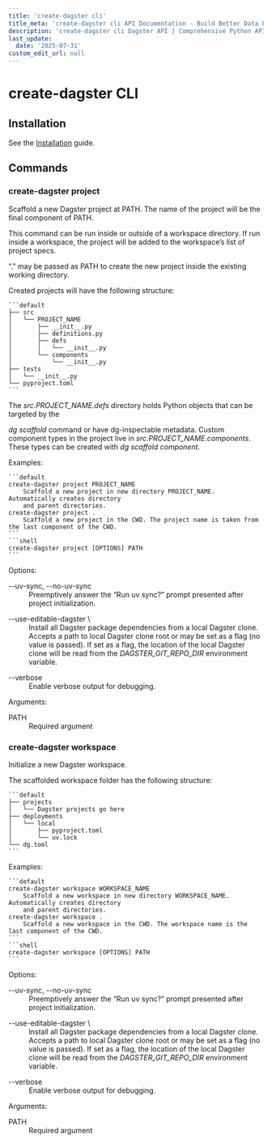 ```yaml
---
title: 'create-dagster cli'
title_meta: 'create-dagster cli API Documentation - Build Better Data Pipelines | Python Reference Documentation for Dagster'
description: 'create-dagster cli Dagster API | Comprehensive Python API documentation for Dagster, the data orchestration platform. Learn how to build, test, and maintain data pipelines with our detailed guides and examples.'
last_update:
  date: '2025-07-31'
custom_edit_url: null
---
```


<div class="section" id="create-dagster-cli">

# create-dagster CLI

<div class="section" id="installation">

## Installation

See the [Installation](https://docs.dagster.io/getting-started/installation) guide.

</div>

<div class="section" id="commands">

## Commands

<div class="section" id="create-dagster-project">

### create-dagster project

Scaffold a new Dagster project at PATH. The name of the project will be the final component of PATH.

This command can be run inside or outside of a workspace directory. If run inside a workspace,
the project will be added to the workspace’s list of project specs.

“.” may be passed as PATH to create the new project inside the existing working directory.

Created projects will have the following structure:

    ```default
    ├── src
    │   └── PROJECT_NAME
    │       ├── __init__.py
    │       ├── definitions.py
    │       ├── defs
    │       │   └── __init__.py
    │       └── components
    │           └── __init__.py
    ├── tests
    │   └── __init__.py
    └── pyproject.toml
    ```

The <cite>src.PROJECT_NAME.defs</cite> directory holds Python objects that can be targeted by the

<cite>dg scaffold</cite> command or have dg-inspectable metadata. Custom component types in the project live in
<cite>src.PROJECT_NAME.components</cite>. These types can be created with <cite>dg scaffold component</cite>.

Examples:

    ```default
    create-dagster project PROJECT_NAME
        Scaffold a new project in new directory PROJECT_NAME. Automatically creates directory
        and parent directories.
    create-dagster project .
        Scaffold a new project in the CWD. The project name is taken from the last component of the CWD.
    ```
    ```shell
    create-dagster project [OPTIONS] PATH
    ```

Options:

<dl>
    <dt><Link class="anchor" id='cmdoption-create-dagster-project-uv-sync'>--uv-sync, --no-uv-sync<a href="#cmdoption-create-dagster-project-uv-sync" class="hash-link"></a></Link></dt>
    <dd>
    Preemptively answer the “Run uv sync?” prompt presented after project initialization.
    </dd>

</dl>
<dl>
    <dt><Link class="anchor" id='cmdoption-create-dagster-project-use-editable-dagster'>--use-editable-dagster \<use_editable_dagster><a href="#cmdoption-create-dagster-project-use-editable-dagster" class="hash-link"></a></Link></dt>
    <dd>
    Install all Dagster package dependencies from a local Dagster clone. Accepts a path to local Dagster clone root or may be set as a flag (no value is passed). If set as a flag, the location of the local Dagster clone will be read from the <cite>DAGSTER_GIT_REPO_DIR</cite> environment variable.
    </dd>

</dl>
<dl>
    <dt><Link class="anchor" id='cmdoption-create-dagster-project-verbose'>--verbose<a href="#cmdoption-create-dagster-project-verbose" class="hash-link"></a></Link></dt>
    <dd>
    Enable verbose output for debugging.
    </dd>

</dl>
Arguments:

<dl>
    <dt><Link class="anchor" id='cmdoption-create-dagster-project-arg-PATH'>PATH<a href="#cmdoption-create-dagster-project-arg-PATH" class="hash-link"></a></Link></dt>
    <dd>
    Required argument
    </dd>

</dl>
</div>

<div class="section" id="create-dagster-workspace">

### create-dagster workspace

Initialize a new Dagster workspace.

The scaffolded workspace folder has the following structure:

    ```default
    ├── projects
    │   └── Dagster projects go here
    ├── deployments
    │   └── local
    │       ├── pyproject.toml
    │       └── uv.lock
    └── dg.toml
    ```

Examples:

    ```default
    create-dagster workspace WORKSPACE_NAME
        Scaffold a new workspace in new directory WORKSPACE_NAME. Automatically creates directory
        and parent directories.
    create-dagster workspace .
        Scaffold a new workspace in the CWD. The workspace name is the last component of the CWD.
    ```
    ```shell
    create-dagster workspace [OPTIONS] PATH
    ```

Options:

<dl>
    <dt><Link class="anchor" id='cmdoption-create-dagster-workspace-uv-sync'>--uv-sync, --no-uv-sync<a href="#cmdoption-create-dagster-workspace-uv-sync" class="hash-link"></a></Link></dt>
    <dd>
    Preemptively answer the “Run uv sync?” prompt presented after project initialization.
    </dd>

</dl>
<dl>
    <dt><Link class="anchor" id='cmdoption-create-dagster-workspace-use-editable-dagster'>--use-editable-dagster \<use_editable_dagster><a href="#cmdoption-create-dagster-workspace-use-editable-dagster" class="hash-link"></a></Link></dt>
    <dd>
    Install all Dagster package dependencies from a local Dagster clone. Accepts a path to local Dagster clone root or may be set as a flag (no value is passed). If set as a flag, the location of the local Dagster clone will be read from the <cite>DAGSTER_GIT_REPO_DIR</cite> environment variable.
    </dd>

</dl>
<dl>
    <dt><Link class="anchor" id='cmdoption-create-dagster-workspace-verbose'>--verbose<a href="#cmdoption-create-dagster-workspace-verbose" class="hash-link"></a></Link></dt>
    <dd>
    Enable verbose output for debugging.
    </dd>

</dl>
Arguments:

<dl>
    <dt><Link class="anchor" id='cmdoption-create-dagster-workspace-arg-PATH'>PATH<a href="#cmdoption-create-dagster-workspace-arg-PATH" class="hash-link"></a></Link></dt>
    <dd>
    Required argument
    </dd>

</dl>
</div></div></div>
